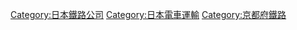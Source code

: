 {{Commonscat|Keifuku Electric Railroad}}
{{catmore}}
{{DEFAULTSORT:Keifuku Electric Railroad}}
[[Category:日本鐵路公司|Category:日本鐵路公司]]
[[Category:日本電車運輸|Category:日本電車運輸]]
[[Category:京都府鐵路|Category:京都府鐵路]]